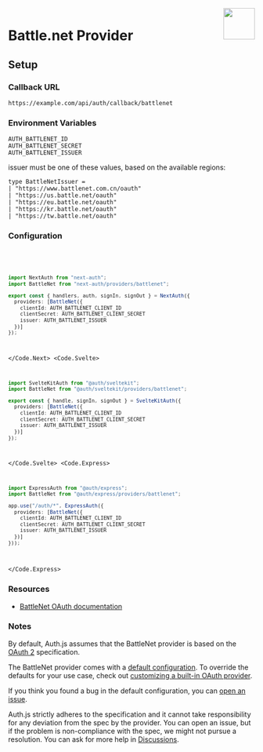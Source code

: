 
<img align="right" src="/img/providers/battlenet.svg" height="64" width="64" />

# Battle.net Provider

## Setup

### Callback URL

```
https://example.com/api/auth/callback/battlenet
```

### Environment Variables

```
AUTH_BATTLENET_ID
AUTH_BATTLENET_SECRET
AUTH_BATTLENET_ISSUER
```

issuer must be one of these values, based on the available regions:

```
type BattleNetIssuer =
| "https://www.battlenet.com.cn/oauth"
| "https://us.battle.net/oauth"
| "https://eu.battle.net/oauth"
| "https://kr.battle.net/oauth"
| "https://tw.battle.net/oauth"
```

### Configuration

<Code>
  <Code.Next>

```ts filename="/auth.ts"
import NextAuth from "next-auth";
import BattleNet from "next-auth/providers/battlenet";

export const { handlers, auth, signIn, signOut } = NextAuth({
  providers: [BattleNet({
    clientId: AUTH_BATTLENET_CLIENT_ID
    clientSecret: AUTH_BATTLENET_CLIENT_SECRET
    issuer: AUTH_BATTLENET_ISSUER
  })]
});
```

  </Code.Next>
  <Code.Svelte>

```ts filename="/src/auth.ts"
import SvelteKitAuth from "@auth/sveltekit";
import BattleNet from "@auth/sveltekit/providers/battlenet";

export const { handle, signIn, signOut } = SvelteKitAuth({
  providers: [BattleNet({
    clientId: AUTH_BATTLENET_CLIENT_ID
    clientSecret: AUTH_BATTLENET_CLIENT_SECRET
    issuer: AUTH_BATTLENET_ISSUER
  })]
});
```

  </Code.Svelte>
  <Code.Express>

```ts filename="/src/app.ts"
import ExpressAuth from "@auth/express";
import BattleNet from "@auth/express/providers/battlenet";

app.use("/auth/*", ExpressAuth({
  providers: [BattleNet({
    clientId: AUTH_BATTLENET_CLIENT_ID
    clientSecret: AUTH_BATTLENET_CLIENT_SECRET
    issuer: AUTH_BATTLENET_ISSUER
  })]
}));
```

  </Code.Express>
</Code>

### Resources

- [BattleNet OAuth documentation](https://develop.battle.net/documentation/guides/using-oauth)

### Notes

By default, Auth.js assumes that the BattleNet provider is
based on the [OAuth 2](https://www.rfc-editor.org/rfc/rfc6749.html) specification.

<Callout type="info">

The BattleNet provider comes with a [default configuration](https://github.com/nextauthjs/next-auth/blob/main/packages/core/src/providers/battlenet.ts).
To override the defaults for your use case, check out [customizing a built-in OAuth provider](https://authjs.dev/guides/providers/custom-provider#override-default-options).

</Callout>

If you think you found a bug in the default configuration, you can [open an issue](https://authjs.dev/new/provider-issue).

Auth.js strictly adheres to the specification and it cannot take responsibility for any deviation from
the spec by the provider. You can open an issue, but if the problem is non-compliance with the spec,
we might not pursue a resolution. You can ask for more help in [Discussions](https://authjs.dev/new/github-discussions).
